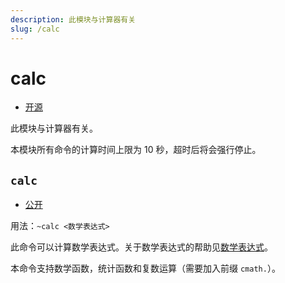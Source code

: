 ```yaml
---
description: 此模块与计算器有关
slug: /calc
---
```


# calc

-   [开源](/docs/help/faq#为什么有些模块没有开源)

此模块与计算器有关。

本模块所有命令的计算时间上限为 10 秒，超时后将会强行停止。

## `calc`

-   [公开](permissions)

用法：`~calc <数学表达式>`

此命令可以计算数学表达式。关于数学表达式的帮助见[数学表达式](/docs/help/expressions)。

本命令支持数学函数，统计函数和复数运算（需要加入前缀 `cmath.`）。
